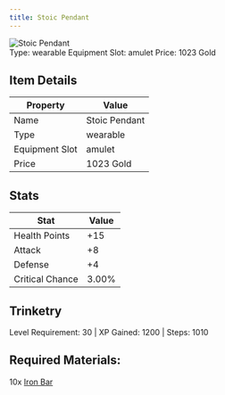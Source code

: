 ```yaml
---
title: Stoic Pendant
---
```


<div className="flex items-start gap-6 mb-8">
  <div className="flex-shrink-0">
    <img src="/assets/resources/trinketry/amulets/steel_pendant.png" alt="Stoic Pendant" className="w-24 h-24 border rounded-lg" />
  </div>
  <div className="flex-1">
    <div className="space-y-2">
            <div className="flex flex-wrap gap-4 text-sm">
        <span className="px-2 py-1 bg-green-100 dark:bg-green-900 rounded-md">
          Type: wearable
        </span>
        <span className="px-2 py-1 bg-purple-100 dark:bg-purple-900 rounded-md">
          Equipment Slot: amulet
        </span>
        <span className="px-2 py-1 bg-yellow-100 dark:bg-yellow-900 rounded-md">
          Price: 1023 Gold
        </span>
      </div>
    </div>
  </div>
</div>

## Item Details
| Property | Value |
|----------|-------|
| Name | Stoic Pendant |
| Type | wearable |
| Equipment Slot | amulet |
| Price | 1023 Gold |

## Stats
| Stat | Value |
|------|-------|
| Health Points | +15 |
| Attack | +8 |
| Defense | +4 |
| Critical Chance | 3.00% |

## Trinketry
Level Requirement: 30 | XP Gained: 1200 | Steps: 1010

## Required Materials:
10x [Iron Bar](/docs/resources/individual/iron_bar)

